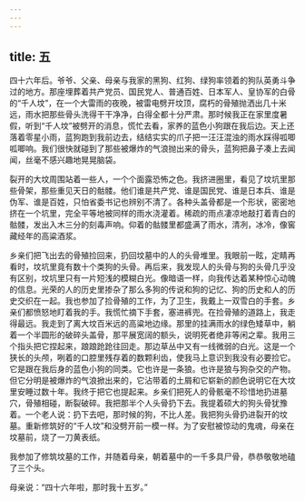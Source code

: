 ```yaml
---
---
---
```

title: 五
---




四十六年后。爷爷、父亲、母亲与我家的黑狗、红狗、绿狗率领着的狗队英勇斗争过的地方。那座埋葬着共产党员、国民党人、普通百姓、日本军人、皇协军的白骨的“千人坟”，在一个大雷雨的夜晚，被雷电劈开坟顶，腐朽的骨殖抛洒出几十米远，雨水把那些骨头洗得干干净净，白得全都十分严肃。那时候我正在家里度暑假，听到“千人坟”被劈开的消息，慌忙去看，家养的蓝色小狗跟在我后边。天上还落着零星小雨，蓝狗跑到我前边去，结结实实的爪子把一汪汪混浊的雨水踩得呱唧呱唧响。我们很快就碰到了那些被爆炸的气浪抛出来的骨头，蓝狗把鼻子凑上去闻闻，丝毫不感兴趣地晃晃脑袋。

裂开的大坟周围站着一些人，一个个面露恐怖之色。我挤进圈里，看见了坟坑里那些骨架，那些重见天日的骷髅。他们谁是共产党、谁是国民党、谁是日本兵、谁是伪军、谁是百姓，只怕省委书记也辨别不清了。各种头盖骨都是一个形状，密密地挤在一个坑里，完全平等地被同样的雨水浇灌着。稀疏的雨点凄凉地敲打着青白的骷髅，发出入木三分的刻毒声响。仰着的骷髅里都盛满了雨水，清冽，冰冷，像窖藏经年的高粱酒浆。

乡亲们把飞出去的骨殖捡回来，扔回坟墓中的人的头骨堆里。我眼前一眩，定睛再看时，坟坑里竟有数十个类狗的头骨。再后来，我发现人的头骨与狗的头骨几乎没有区别，坟坑里只有一片短浅的模糊白光。像暗语一样，向我传达着某种惊心动魄的信息。光荣的人的历史里掺杂了那么多狗的传说和狗的记忆、狗的历史和人的历史交织在一起。我也参加了捡骨殖的工作，为了卫生，我戴上一双雪白的手套。乡亲们都愤怒地盯着我的手。我慌忙摘下手套，塞进裤兜。在捡骨殖的道路上，我走得最远。我走到了离大坟百米远的高粱地边缘。那里的挂满雨水的绿色矮草中，躺着一个半圆形的破碎头盖骨，那平展宽阔的额头，说明死者绝非等闲之辈。我用三个指头把它捏起来，踉踉跄跄往回走。那边草丛中又有一线微弱的白光。这是一个狭长的头颅，咧着的口腔里残存着的数颗利齿，使我马上意识到我没有必要捡它。它是跟在我后身的蓝色小狗的同类。它也许是一条狼。也许是狼与狗杂交的产物。但它分明是被爆炸的气浪掀出来的，它沾带着的土屑和它崭新的颜色说明它在大坟里安睡过数十年。我终于把它也提起来。乡亲们把死人的骨骸毫不珍惜地扔进墓穴，骨殖相碰，断裂破碎。我把那半个人头骨扔下去。我提着硕大的狗头骨犹豫着。一个老人说：扔下去吧，那时候的狗，不比人差。我把狗头骨扔进裂开的坟墓。重新修筑好的“千人坟”和没劈开前一模一样。为了安慰被惊动的鬼魂，母亲在坟墓前，烧了一刀黄表纸。

我参加了修筑坟墓的工作，并随着母亲，朝着墓中的一千多具尸骨，恭恭敬敬地磕了三个头。

母亲说：“四十六年啦，那时我十五岁。”